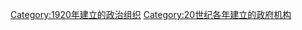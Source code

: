 {{Cat topic in year|topic=建立政府機構|year=1920}}

[[Category:1920年建立的政治组织|Category:1920年建立的政治组织]]
[[Category:20世纪各年建立的政府机构|Category:20世纪各年建立的政府机构]]